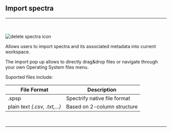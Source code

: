 
## Import spectra
<hr></hr>
<br></br>
<Image src={`${imagePath}import_spectra_icon.svg`} alt="delete spectra icon" width={65} height={65} />

Allows users to import spectra and its associated metadata into current workspace.

The import pop up allows to directly drag&drop files or navigate through your own Operating System files menu.

Suported files include:

| File Format | Description                     |
|-------------|---------------------------------|
| .spsp       | Spectrify native file format    |
| plain text *(.csv, .txt,...)*| Based on 2-column structure     |

<br />
<hr />
<br />
<ImageLink href="/file_management/export_spectra" image={{alt: "export spectra icon", src: `${imagePath}export_spectra_icon.svg`}} text="Export spectra" />
<br />
<ImageLink href="/file_management/delete_spectra" image={{alt: "delete spectra icon", src: `${imagePath}delete_spectra_icon.svg`}} text="Delete spectra" />